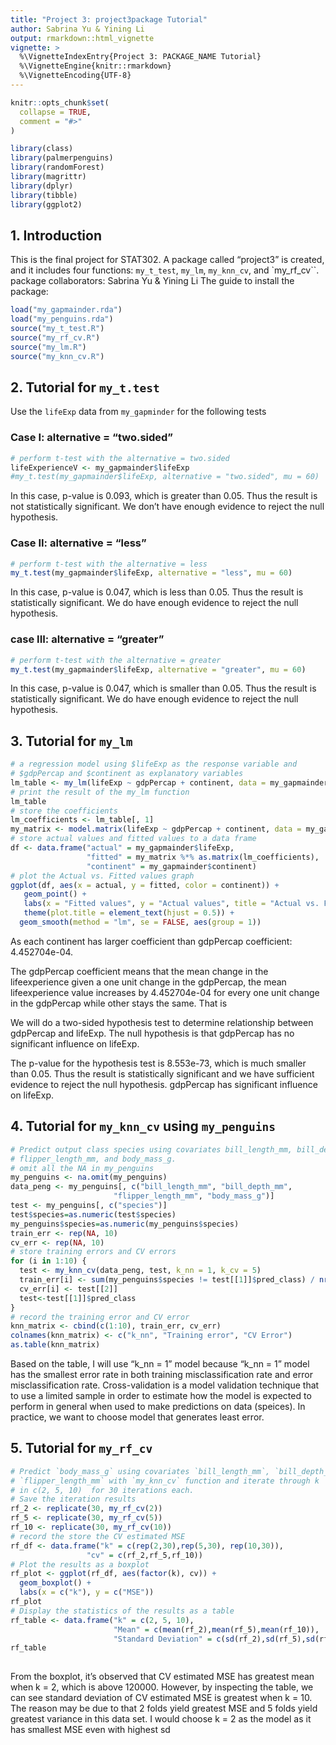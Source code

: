 ```yaml
---
title: "Project 3: project3package Tutorial"
author: Sabrina Yu & Yining Li
output: rmarkdown::html_vignette
vignette: >
  %\VignetteIndexEntry{Project 3: PACKAGE_NAME Tutorial}
  %\VignetteEngine{knitr::rmarkdown}
  %\VignetteEncoding{UTF-8}
---
```


```r
knitr::opts_chunk$set(
  collapse = TRUE,
  comment = "#>"
)
```

```r
library(class)
library(palmerpenguins)
library(randomForest)
library(magrittr)
library(dplyr)
library(tibble)
library(ggplot2)
```

## 1. Introduction

This is the final project for STAT302. A package called "project3" is created, and it includes
four functions: `my_t_test`, `my_lm`, `my_knn_cv`, and `my_rf_cv``.
package collaborators: Sabrina Yu & Yining Li
The guide to install the package:

```r
load("my_gapmainder.rda")
load("my_penguins.rda")
source("my_t_test.R")
source("my_rf_cv.R")
source("my_lm.R")
source("my_knn_cv.R")
```
## 2. Tutorial for `my_t.test`

Use the `lifeExp` data from `my_gapminder` for the following tests

### Case I: alternative = "two.sided"
 \begin{align}
  H_0: \mu &= 60,\\
  H_a: \mu &\neq 60.
  \end{align}
  
```r
# perform t-test with the alternative = two.sided
lifeExperienceV <- my_gapmainder$lifeExp
#my_t.test(my_gapmainder$lifeExp, alternative = "two.sided", mu = 60)
```
In this case, p-value is 0.093, which is greater than 0.05. Thus the result is not statistically significant.
We don't have enough evidence to reject the null hypothesis.

### Case II: alternative = "less"
  \begin{align}
  H_0: \mu &= 60,\\
  H_a: \mu &< 60.
  \end{align}
  
```r

# perform t-test with the alternative = less
my_t.test(my_gapmainder$lifeExp, alternative = "less", mu = 60)
```
In this case, p-value is 0.047, which is less than 0.05. Thus the result is statistically significant.
We do have enough evidence to reject the null hypothesis. 

### case III: alternative = "greater"
  \begin{align}
  H_0: \mu &= 60,\\
  H_a: \mu &> 60.
  \end{align}
```r

# perform t-test with the alternative = greater
my_t.test(my_gapmainder$lifeExp, alternative = "greater", mu = 60)
```
In this case, p-value is 0.047, which is smaller than 0.05. Thus the result is statistically significant.
We do have enough evidence to reject the null hypothesis.

## 3. Tutorial for `my_lm`

```r
# a regression model using $lifeExp as the response variable and 
# $gdpPercap and $continent as explanatory variables
lm_table <- my_lm(lifeExp ~ gdpPercap + continent, data = my_gapmainder)
# print the result of the my_lm function
lm_table
# store the coefficients 
lm_coefficients <- lm_table[, 1]
my_matrix <- model.matrix(lifeExp ~ gdpPercap + continent, data = my_gapmainder)
# store actual values and fitted values to a data frame
df <- data.frame("actual" = my_gapmainder$lifeExp, 
                 "fitted" = my_matrix %*% as.matrix(lm_coefficients), 
                 "continent" = my_gapmainder$continent)
# plot the Actual vs. Fitted values graph
ggplot(df, aes(x = actual, y = fitted, color = continent)) +
   geom_point() +
   labs(x = "Fitted values", y = "Actual values", title = "Actual vs. Fitted") + 
   theme(plot.title = element_text(hjust = 0.5)) +
  geom_smooth(method = "lm", se = FALSE, aes(group = 1))
```

As each continent has larger coefficient than gdpPercap coefficient: 4.452704e-04.

The gdpPercap coefficient means that the mean change in the lifeexperience 
given a one unit change in the gdpPercap,  the mean lifeexperience value 
increases by 4.452704e-04 for every one unit change in the gdpPercap while other
stays the same. That is 

We will do a two-sided hypothesis test to determine relationship between
gdpPercap and lifeExp. The null hypothesis is that gdpPercap has no significant 
influence on lifeExp.

  \begin{align}
  H_0: \beta &= 0,\\
  H_a: \beta &\neq 0.
  \end{align}

The p-value for the hypothesis test is 8.553e-73, which is much smaller than 
0.05. Thus the result is statistically significant and we have 
sufficient evidence to reject the null hypothesis. 
gdpPercap has significant influence on lifeExp.

## 4. Tutorial for `my_knn_cv` using `my_penguins`

```r
# Predict output class species using covariates bill_length_mm, bill_depth_mm, 
# flipper_length_mm, and body_mass_g.
# omit all the NA in my_penguins
my_penguins <- na.omit(my_penguins)
data_peng <- my_penguins[, c("bill_length_mm", "bill_depth_mm", 
                       "flipper_length_mm", "body_mass_g")]
test <- my_penguins[, c("species")]
test$species=as.numeric(test$species)
my_penguins$species=as.numeric(my_penguins$species)
train_err <- rep(NA, 10)
cv_err <- rep(NA, 10)
# store training errors and CV errors
for (i in 1:10) {
  test <- my_knn_cv(data_peng, test, k_nn = 1, k_cv = 5)
  train_err[i] <- sum(my_penguins$species != test[[1]]$pred_class) / nrow(my_penguins)
  cv_err[i] <- test[[2]]
  test<-test[[1]]$pred_class
}
# record the training error and CV error
knn_matrix <- cbind(c(1:10), train_err, cv_err)
colnames(knn_matrix) <- c("k_nn", "Training error", "CV Error")
as.table(knn_matrix)
```

Based on the table, I will use "k_nn = 1" model because "k_nn = 1" model has the 
smallest error rate in both training misclassification rate and error 
misclassification rate. 
Cross-validation is a model validation technique that  to use a limited sample 
in order to estimate how the model is expected to perform in general 
when used to make predictions on data (speices). In practice, we want to choose 
model that generates least error. 


## 5. Tutorial for `my_rf_cv`

```r
# Predict `body_mass_g` using covariates `bill_length_mm`, `bill_depth_mm`, and 
# `flipper_length_mm` with `my_knn_cv` function and iterate through k 
# in c(2, 5, 10)  for 30 iterations each.
# Save the iteration results
rf_2 <- replicate(30, my_rf_cv(2))
rf_5 <- replicate(30, my_rf_cv(5))
rf_10 <- replicate(30, my_rf_cv(10))
# record the store the CV estimated MSE
rf_df <- data.frame("k" = c(rep(2,30),rep(5,30), rep(10,30)),
                 "cv" = c(rf_2,rf_5,rf_10))
# Plot the results as a boxplot
rf_plot <- ggplot(rf_df, aes(factor(k), cv)) +
  geom_boxplot() +
  labs(x = c("k"), y = c("MSE"))
rf_plot
# Display the statistics of the results as a table
rf_table <- data.frame("k" = c(2, 5, 10),
                       "Mean" = c(mean(rf_2),mean(rf_5),mean(rf_10)),
                       "Standard Deviation" = c(sd(rf_2),sd(rf_5),sd(rf_10)))
rf_table
                       
```
From the boxplot, it's observed that CV estimated MSE has greatest mean when k = 2,
which is above 120000. However, by inspecting the table, we can see standard deviation
of CV estimated MSE is greatest when k = 10. The reason may be due to that 2 folds 
yield  greatest MSE and 5 folds yield greatest variance in this data set.
I would choose k = 2 as the model as it has smallest MSE even with highest sd
